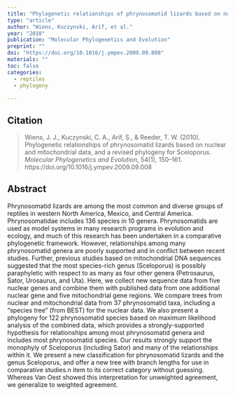 ```yaml
---
title: "Phylogenetic relationships of phrynosomatid lizards based on nuclear and mitochondrial data, and a revised phylogeny for <em>Sceloporus</em>"
type: "article"
author: "Wiens, Kuczynski, Arif, et al."
year: "2010"
publication: "Molecular Phylogenetics and Evolution"
preprint: ""
doi: "https://doi.org/10.1016/j.ympev.2009.09.008"
materials: ""
toc: false
categories:
  - reptiles
  - phylogeny
  
---
```


## Citation

> Wiens, J. J., Kuczynski, C. A., Arif, S., & Reeder, T. W. (2010). Phylogenetic relationships of phrynosomatid lizards based on nuclear and mitochondrial data, and a revised phylogeny for Sceloporus. *Molecular Phylogenetics and Evolution*, 54(1), 150–161. https://doi.org/10.1016/j.ympev.2009.09.008


## Abstract

Phrynosomatid lizards are among the most common and diverse groups of reptiles in western North America, Mexico, and Central America. Phrynosomatidae includes 136 species in 10 genera. Phrynosomatids are used as model systems in many research programs in evolution and ecology, and much of this research has been undertaken in a comparative phylogenetic framework. However, relationships among many phrynosomatid genera are poorly supported and in conflict between recent studies. Further, previous studies based on mitochondrial DNA sequences suggested that the most species-rich genus (Sceloporus) is possibly paraphyletic with respect to as many as four other genera (Petrosaurus, Sator, Urosaurus, and Uta). Here, we collect new sequence data from five nuclear genes and combine them with published data from one additional nuclear gene and five mitochondrial gene regions. We compare trees from nuclear and mitochondrial data from 37 phrynosomatid taxa, including a “species tree” (from BEST) for the nuclear data. We also present a phylogeny for 122 phrynosomatid species based on maximum likelihood analysis of the combined data, which provides a strongly-supported hypothesis for relationships among most phrynosomatid genera and includes most phrynosomatid species. Our results strongly support the monophyly of Sceloporus (including Sator) and many of the relationships within it. We present a new classification for phrynosomatid lizards and the genus Sceloporus, and offer a new tree with branch lengths for use in comparative studies.n item to its correct category without guessing. Whereas Van Oest showed this interpretation for unweighted agreement, we generalize to weighted agreement. 

